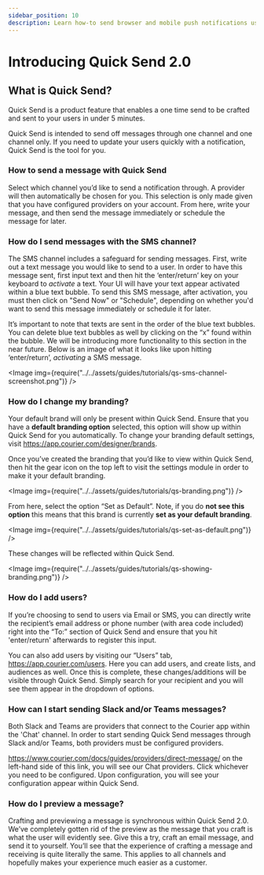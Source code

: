 ```yaml
---
sidebar_position: 10
description: Learn how-to send browser and mobile push notifications using Segment and Courier.
---
```



# Introducing Quick Send 2.0

## What is Quick Send?

Quick Send is a product feature that enables a one time send to be crafted and sent to your users in under 5 minutes.

Quick Send is intended to send off messages through one channel and one channel only. If you need to update your users quickly with a notification, Quick Send is the tool for you. 

### How to send a message with Quick Send

Select which channel you’d like to send a notification through. A provider will then automatically be chosen for you. This
 selection is only made given that you have configured providers on your account. From here, write your message, and then send the message immediately or schedule the message for later.

### How do I send messages with the SMS channel?

The SMS channel includes a safeguard for sending messages. First, write out a text message you would like to send to a user. In order to have this message sent, first input text and then hit the 
‘enter/return’ key on your keyboard to *activate* a text. Your UI will have your text appear activated within a blue text bubble. To send this SMS message, after activation, you must then click on
"Send Now" or "Schedule", depending on whether you'd want to send this message immediately or schedule it for later.

It’s important to note that texts are sent in the order of the blue text bubbles. You can delete blue text bubbles as well by clicking on the “x” found within the bubble. We will be 
introducing more functionality to this section in the near future. Below is an image of what it looks like upon hitting ‘enter/return’, *activating* a SMS message.

<Image
  img={require("../../assets/guides/tutorials/qs-sms-channel-screenshot.png")}
/>

### How do I change my branding?

Your default brand will only be present within Quick Send. Ensure that you have a **default branding option** selected, this option will show up within Quick Send for you automatically. To change your branding default settings, visit https://app.courier.com/designer/brands. 

Once you’ve created the branding that you’d like to view within Quick Send, then hit the gear icon on the top left to visit the settings module in order to make it your default branding.

<Image
  img={require("../../assets/guides/tutorials/qs-branding.png")}
/>

From here, select the option “Set as Default”. Note, if you do **not see this option** this means that this brand is currently **set as your default branding**.


<Image
  img={require("../../assets/guides/tutorials/qs-set-as-default.png")}
/>

These changes will be reflected within Quick Send. 

<Image
  img={require("../../assets/guides/tutorials/qs-showing-branding.png")}
/>

### How do I add users?

If you’re choosing to send to users via Email or SMS, you can directly write the recipient’s email address or phone number (with area code included) right into the “To:” section of Quick Send and 
ensure that you hit 'enter/return' afterwards to register this input.

You can also add users by visiting our “Users” tab, https://app.courier.com/users. Here you can add users, and create lists, and audiences as well. Once this is complete, these changes/additions
will be visible through Quick Send. Simply search for your recipient and you will see them appear in the dropdown of options.

### How can I start sending Slack and/or Teams messages?

Both Slack and Teams are providers that connect to the Courier app within the 'Chat' channel. In order to start sending Quick  Send messages through Slack and/or Teams, both providers must 
be configured providers. 

https://www.courier.com/docs/guides/providers/direct-message/ on the left-hand side of this link, you will see our Chat providers. Click whichever you need to be configured. Upon configuration, you
will see your configuration appear within Quick Send. 


### How do I preview a message?

Crafting and previewing a message is synchronous within Quick Send 2.0. We’ve completely gotten rid of the preview as the message that you craft is what the user will evidently see. Give this a try, 
craft an email message, and send it to yourself. You’ll see that the experience of crafting a message and receiving is quite literally the same. This applies to all channels and hopefully makes your experience much easier as a customer. 
